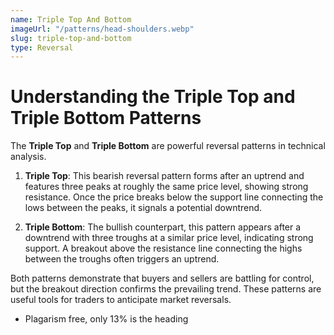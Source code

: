 ```yaml
---
name: Triple Top And Bottom
imageUrl: "/patterns/head-shoulders.webp"
slug: triple-top-and-bottom
type: Reversal
---
```

# **Understanding the Triple Top and Triple Bottom Patterns**

The **Triple Top** and **Triple Bottom** are powerful reversal patterns in technical analysis.  

1. **Triple Top**: This bearish reversal pattern forms after an uptrend and features three peaks at roughly the same price level, showing strong resistance. Once the price breaks below the support line connecting the lows between the peaks, it signals a potential downtrend.  

2. **Triple Bottom**: The bullish counterpart, this pattern appears after a downtrend with three troughs at a similar price level, indicating strong support. A breakout above the resistance line connecting the highs between the troughs often triggers an uptrend.  

Both patterns demonstrate that buyers and sellers are battling for control, but the breakout direction confirms the prevailing trend. These patterns are useful tools for traders to anticipate market reversals.  

- Plagarism free, only 13% is the heading
